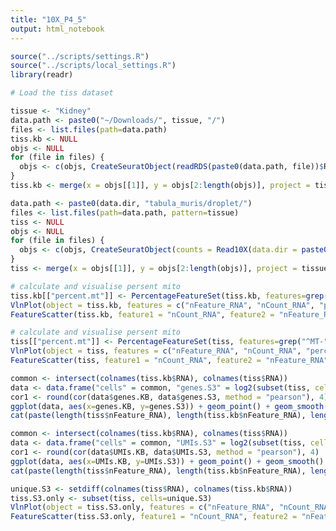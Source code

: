 ```yaml
---
title: "10X_P4_5"
output: html_notebook
---
```


```r
source("../scripts/settings.R")
source("../scripts/local_settings.R")
library(readr)
```

```r
# Load the tiss dataset

tissue <- "Kidney"
data.path <- paste0("~/Downloads/", tissue, "/")
files <- list.files(path=data.path)
tiss.kb <- NULL
objs <- NULL
for (file in files) {
  objs <- c(objs, CreateSeuratObject(readRDS(paste0(data.path, file))$RNA@counts, min.cells=cells.filter, min.features=features.filter))
}
tiss.kb <- merge(x = objs[[1]], y = objs[2:length(objs)], project = tissue)

```
```r
data.path <- paste0(data.dir, "tabula_muris/droplet/")
files <- list.files(path=data.path, pattern=tissue)
tiss <- NULL
objs <- NULL
for (file in files) {
  objs <- c(objs, CreateSeuratObject(counts = Read10X(data.dir = paste0(data.path, file)), min.cells = cells.filter, min.features = features.filter))
}
tiss <- merge(x = objs[[1]], y = objs[2:length(objs)], project = tissue)
```

```r
# calculate and visualise persent mito
tiss.kb[["percent.mt"]] <- PercentageFeatureSet(tiss.kb, features=grep("^MT-", rownames(tiss.kb$RNA), ignore.case=TRUE))
VlnPlot(object = tiss.kb, features = c("nFeature_RNA", "nCount_RNA", "percent.mt"), group.by="orig.ident", ncol = 3)
FeatureScatter(tiss.kb, feature1 = "nCount_RNA", feature2 = "nFeature_RNA")
```
```r
# calculate and visualise persent mito
tiss[["percent.mt"]] <- PercentageFeatureSet(tiss, features=grep("^MT-", rownames(tiss$RNA), ignore.case=TRUE))
VlnPlot(object = tiss, features = c("nFeature_RNA", "nCount_RNA", "percent.mt"), group.by="orig.ident", ncol = 3)
FeatureScatter(tiss, feature1 = "nCount_RNA", feature2 = "nFeature_RNA")
```

```r
common <- intersect(colnames(tiss.kb$RNA), colnames(tiss$RNA))
data <- data.frame("cells" = common, "genes.S3" = log2(subset(tiss, cells=common)$nFeature_RNA), "genes.KB" = log2(subset(tiss.kb, cells=common)$nFeature_RNA))
cor1 <- round(cor(data$genes.KB, data$genes.S3, method = "pearson"), 4)
ggplot(data, aes(x=genes.KB, y=genes.S3)) + geom_point() + geom_smooth() + ggtitle(cor1)
cat(paste(length(tiss$nFeature_RNA), length(tiss.kb$nFeature_RNA), length(data$cells)))
```
```r
common <- intersect(colnames(tiss.kb$RNA), colnames(tiss$RNA))
data <- data.frame("cells" = common, "UMIs.S3" = log2(subset(tiss, cells=common)$nCount_RNA), "UMIs.KB" = log2(subset(tiss.kb, cells=common)$nCount_RNA))
cor1 <- round(cor(data$UMIs.KB, data$UMIs.S3, method = "pearson"), 4)
ggplot(data, aes(x=UMIs.KB, y=UMIs.S3)) + geom_point() + geom_smooth() + ggtitle(cor1)
cat(paste(length(tiss$nFeature_RNA), length(tiss.kb$nFeature_RNA), length(data$cells)))
```
```r
unique.S3 <- setdiff(colnames(tiss$RNA), colnames(tiss.kb$RNA))
tiss.S3.only <- subset(tiss, cells=unique.S3)
VlnPlot(object = tiss.S3.only, features = c("nFeature_RNA", "nCount_RNA", "percent.mt"), group.by="orig.ident", ncol = 3)
FeatureScatter(tiss.S3.only, feature1 = "nCount_RNA", feature2 = "nFeature_RNA")
```
